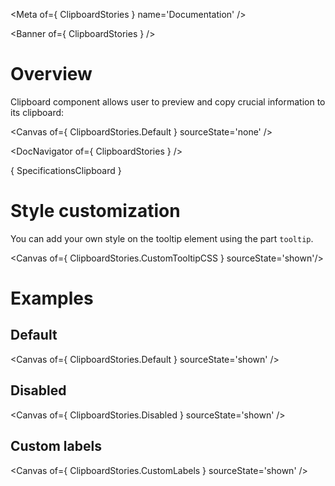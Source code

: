 
<Meta of={ ClipboardStories } name='Documentation' />

<Banner of={ ClipboardStories } />

# Overview

Clipboard component allows user to preview and copy crucial information to its clipboard:

<Canvas of={ ClipboardStories.Default } sourceState='none' />

<DocNavigator of={ ClipboardStories } />

<Markdown>{ SpecificationsClipboard }</Markdown>

# Style customization

You can add your own style on the tooltip element using the part `tooltip`.

<Canvas of={ ClipboardStories.CustomTooltipCSS } sourceState='shown'/>

# Examples

## Default

<Canvas of={ ClipboardStories.Default } sourceState='shown' />

## Disabled

<Canvas of={ ClipboardStories.Disabled } sourceState='shown' />

## Custom labels

<Canvas of={ ClipboardStories.CustomLabels } sourceState='shown' />
